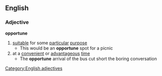 ==English==
===Adjective===
'''opportune'''
#[[suitable]] for some [[particular]] [[purpose]]
#* This would be an '''opportune''' spot for a picnic
#at a [[convenient]] or [[advantageous]] [[time]]
#* The '''opportune''' arrival of the bus cut short the boring conversation
[[Category:English adjectives]]